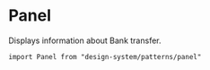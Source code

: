

<Meta of={Stories} />

# Panel

Displays information about Bank transfer.

`import Panel from "design-system/patterns/panel"`

<Canvas of={Stories.Controls} />

<ArgTypes />
